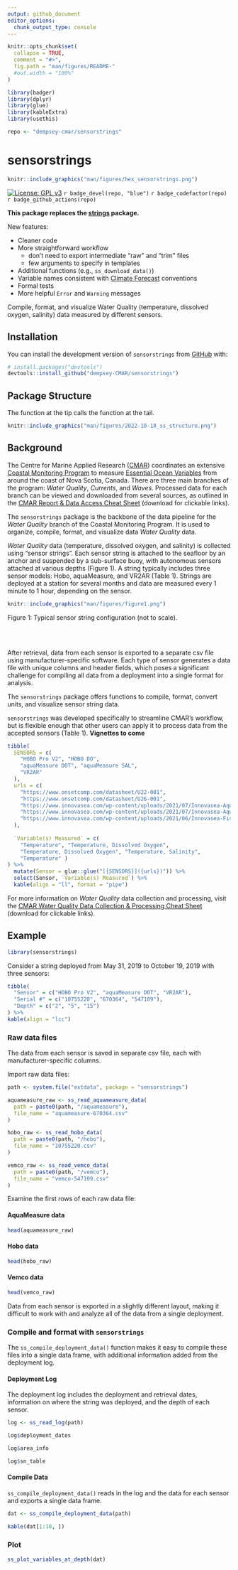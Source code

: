 ```yaml
---
output: github_document
editor_options: 
  chunk_output_type: console
---
```


<!-- README.md is generated from README.Rmd. Please edit that file -->

```r
knitr::opts_chunk$set(
  collapse = TRUE,
  comment = "#>",
  fig.path = "man/figures/README-"
  #out.width = "100%"
)

library(badger)
library(dplyr)
library(glue)
library(kableExtra)
library(usethis)

repo <- "dempsey-cmar/sensorstrings"
```

# sensorstrings


```r

knitr::include_graphics("man/figures/hex_sensorstrings.png")

```


<!-- badges: start -->

[![License: GPL v3](https://img.shields.io/badge/License-GPLv3-blue.svg)](https://www.gnu.org/licenses/gpl-3.0) `r badge_devel(repo, "blue")` `r badge_codefactor(repo)` `r badge_github_actions(repo)`
<!-- badges: end -->

**This package replaces the [strings](https://github.com/Centre-for-Marine-Applied-Research/strings) package.** 

New features:

- Cleaner code 
- More straightforward workflow 
  - don't need to export intermediate "raw" and "trim" files
  - few arguments to specify in templates
- Additional functions (e.g., `ss_download_data()`)
- Variable names consistent with [Climate Forecast](https://cfconventions.org/) conventions
- Formal tests
- More helpful `Error` and `Warning` messages


Compile, format, and visualize Water Quality (temperature, dissolved oxygen, salinity) data measured by different sensors. 

## Installation

You can install the development version of `sensorstrings` from [GitHub](https://github.com/) with:

``` r
# install.packages("devtools")
devtools::install_github("dempsey-CMAR/sensorstrings")
```

## Package Structure

The function at the tip calls the function at the tail.

```r

knitr::include_graphics("man/figures/2022-10-18_ss_structure.png")

```


## Background

The Centre for Marine Applied Research ([CMAR](https://cmar.ca/)) coordinates an extensive [Coastal Monitoring Program](https://cmar.ca/coastal-monitoring-program/) to measure [Essential Ocean Variables](https://www.goosocean.org/index.php?option=com_content&view=article&id=14&Itemid=114) from around the coast of Nova Scotia, Canada. There are three main branches of the program: _Water Quality_, _Currents_, and _Waves_. Processed data for each branch can be viewed and downloaded from several sources, as outlined in the [CMAR Report & Data Access Cheat Sheet](https://github.com/Centre-for-Marine-Applied-Research/strings/blob/master/man/figures/README-access-cheatsheet.pdf) (download for clickable links).

The `sensorstrings` package is the backbone of the data pipeline for the _Water Quality_ branch of the Coastal Monitoring Program. It is used to organize, compile, format, and visualize data _Water Quality_ data. 

_Water Quality_ data (temperature, dissolved oxygen, and salinity) is collected using “sensor strings”. Each sensor string is attached to the seafloor by an anchor and suspended by a sub-surface buoy, with autonomous sensors attached at various depths (Figure 1). A string typically includes three sensor models: Hobo, aquaMeasure, and VR2AR (Table 1). Strings are deployed at a station for several months and data are measured every 1 minute to 1 hour, depending on the sensor.

```r

knitr::include_graphics("man/figures/figure1.png")

```
Figure 1: Typical sensor string configuration (not to scale).

<br>
<br>

After retrieval, data from each sensor is exported to a separate csv file using manufacturer-specific software. Each type of sensor generates a data file with unique columns and header fields, which poses a significant challenge for compiling all data from a deployment into a single format for analysis.

The `sensorstrings` package offers functions to compile, format, convert units, and visualize sensor string data.

`sensorstrings` was developed specifically to streamline CMAR’s workflow, but is flexible enough that other users can apply it to process data from the accepted sensors (Table 1). **Vignettes to come**

```r

tibble(
  SENSORS = c(
    "HOBO Pro V2", "HOBO DO",
    "aquaMeasure DOT", "aquaMeasure SAL",
    "VR2AR"
  ),
  urls = c(
    "https://www.onsetcomp.com/datasheet/U22-001",
    "https://www.onsetcomp.com/datasheet/U26-001",
    "https://www.innovasea.com/wp-content/uploads/2021/07/Innovasea-Aquaculture-Intelligence-Spec-Sheet-062221.pdf",
    "https://www.innovasea.com/wp-content/uploads/2021/07/Innovasea-Aquaculture-Intelligence-Spec-Sheet-062221.pdf",
    "https://www.innovasea.com/wp-content/uploads/2021/06/Innovasea-Fish-Tracking-vr2ar-data-sheet-0621.pdf"
  ),
  
  `Variable(s) Measured` = c(
    "Temperature", "Temperature, Dissolved Oxygen", 
    "Temperature, Dissolved Oxygen", "Temperature, Salinity", 
    "Temperature" )
) %>% 
  mutate(Sensor = glue::glue("[{SENSORS}]({urls})")) %>% 
  select(Sensor, `Variable(s) Measured`) %>% 
  kable(align = "ll", format = "pipe")

```

For more information on _Water Quality_ data collection and processing, visit the [CMAR Water Quality Data Collection & Processing Cheat Sheet](man/figures/README-workflow-cheatsheet.pdf) (download for clickable links).


## Example

```r
library(sensorstrings)
```

Consider a string deployed from May 31, 2019 to October 19, 2019 with three sensors:

```r

tibble(
  "Sensor" = c("HOBO Pro V2", "aquaMeasure DOT", "VR2AR"),
  "Serial #" = c("10755220", "670364", "547109"),
  "Depth" = c("2", "5", "15")
) %>% 
kable(align = "lcc")

```

### Raw data files

The data from each sensor is saved in separate csv file, each with manufacturer-specific columns.

Import raw data files:

```r

path <- system.file("extdata", package = "sensorstrings")

aquameasure_raw <- ss_read_aquameasure_data(
  path = paste0(path, "/aquameasure"), 
  file_name = "aquameasure-670364.csv"
)

hobo_raw <- ss_read_hobo_data(
  path = paste0(path, "/hobo"), 
  file_name = "10755220.csv"
)

vemco_raw <- ss_read_vemco_data(
  path = paste0(path, "/vemco"), 
  file_name = "vemco-547109.csv"
)

```

Examine the first rows of each raw data file:

#### AquaMeasure data
```r
head(aquameasure_raw)
```

#### Hobo data

```r
head(hobo_raw)
```

#### Vemco data

```r
head(vemco_raw)
```


Data from each sensor is exported in a slightly different layout, making it difficult to work with and analyze all of the data from a single deployment.

### Compile and format with `sensorstrings`

The `ss_compile_deployment_data()` function makes it easy to compile these files into a single data frame, with additional information added from the deployment log.

#### Deployment Log

The deployment log includes the deployment and retrieval dates, information on where the string was deployed, and the depth of each sensor.
```r
log <- ss_read_log(path)
```

```r
log$deployment_dates
```

```r
log$area_info
```

```r
log$sn_table
```

#### Compile Data

`ss_compile_deployment_data()` reads in the log and the data for each sensor and exports a single data frame.
```r
dat <- ss_compile_deployment_data(path)

kable(dat[1:10, ])
```


### Plot

```r
ss_plot_variables_at_depth(dat)
```









